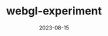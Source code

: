 ---
title: "webgl-experiment"
date: "2023-08-15"
description: "WebGL or D3 Experiment with concentric circles"
repo: "https://github.com/jagmitg/webgl-experiment"
tags: [JavaScript, HTML, CSS]
draft: false
---